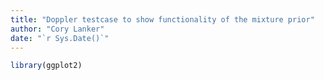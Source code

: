 ```yaml
---
title: "Doppler testcase to show functionality of the mixture prior"
author: "Cory Lanker"
date: "`r Sys.Date()`"
---
```


```r
library(ggplot2)
```

